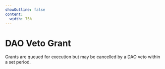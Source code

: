 ```yaml
---
showOutline: false
content:
  width: 75%
---
```


# DAO Veto Grant

Grants are queued for execution but may be cancelled by a DAO veto within a set period.

